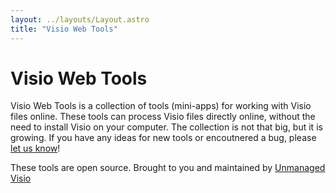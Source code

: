 ```yaml
---
layout: ../layouts/Layout.astro
title: "Visio Web Tools"
---
```



# Visio Web Tools

Visio Web Tools is a collection of tools (mini-apps) for working with Visio files online.
These tools can process Visio files directly online, without the need to install Visio on your computer.
The collection is not that big, but it is growing. If you have any ideas for new tools or encoutnered a bug, please [let us know](https://github.com/nbelyh/VisioWebTools/issues)!

<div class="grid grid-cols-1 md:grid-cols-2 gap-6">
  <ToolCard
    href="/extract-images"
    title="Image Extraction Tool"
    imageSrc="/extract-images-flow.svg"
    body="This tool allows you to extract images, embedded into Visio diagram, in their original format. It analyzes the Visio file and extracts all embedded images into a ZIP archive, keeping shape/page references."
  />
  <ToolCard
    href="/pdftip"
    title="Visio PdfTip Tool"
    imageSrc="/pdftip-flow.svg"
    body="Add tooltips (comments) to PDF files exported from Visio. This tool provides a simple solution for transferring 'Comments' from your Visio file shapes into PDF, and the tool will update the PDF."
  />
</div>

These tools are open source. Brought to you and maintained by <a href="https://unmanagedvisio.com/">Unmanaged Visio</a>
